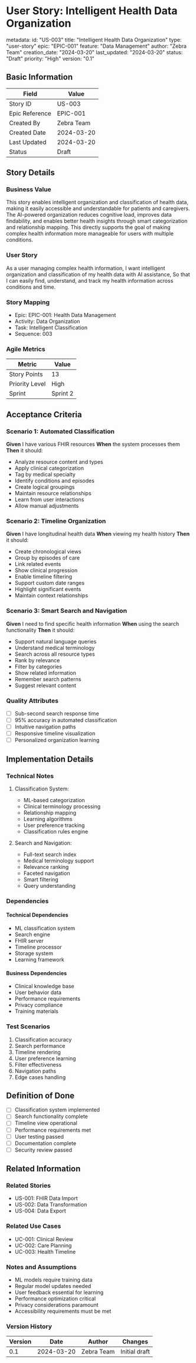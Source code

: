 # User Story: Intelligent Health Data Organization

metadata:
  id: "US-003"
  title: "Intelligent Health Data Organization"
  type: "user-story"
  epic: "EPIC-001"
  feature: "Data Management"
  author: "Zebra Team"
  creation_date: "2024-03-20"
  last_updated: "2024-03-20"
  status: "Draft"
  priority: "High"
  version: "0.1"

## Basic Information
| Field | Value |
|-------|-------|
| Story ID | US-003 |
| Epic Reference | EPIC-001 |
| Created By | Zebra Team |
| Created Date | 2024-03-20 |
| Last Updated | 2024-03-20 |
| Status | Draft |

## Story Details
### Business Value
This story enables intelligent organization and classification of health data, making it easily accessible and understandable for patients and caregivers. The AI-powered organization reduces cognitive load, improves data findability, and enables better health insights through smart categorization and relationship mapping. This directly supports the goal of making complex health information more manageable for users with multiple conditions.

### User Story
As a user managing complex health information,
I want intelligent organization and classification of my health data with AI assistance,
So that I can easily find, understand, and track my health information across conditions and time.

### Story Mapping
- Epic: EPIC-001: Health Data Management
- Activity: Data Organization
- Task: Intelligent Classification
- Sequence: 003

### Agile Metrics
| Metric | Value |
|--------|-------|
| Story Points | 13 |
| Priority Level | High |
| Sprint | Sprint 2 |

## Acceptance Criteria
### Scenario 1: Automated Classification
**Given** I have various FHIR resources
**When** the system processes them
**Then** it should:
- Analyze resource content and types
- Apply clinical categorization
- Tag by medical specialty
- Identify conditions and episodes
- Create logical groupings
- Maintain resource relationships
- Learn from user interactions
- Allow manual adjustments

### Scenario 2: Timeline Organization
**Given** I have longitudinal health data
**When** viewing my health history
**Then** it should:
- Create chronological views
- Group by episodes of care
- Link related events
- Show clinical progression
- Enable timeline filtering
- Support custom date ranges
- Highlight significant events
- Maintain context relationships

### Scenario 3: Smart Search and Navigation
**Given** I need to find specific health information
**When** using the search functionality
**Then** it should:
- Support natural language queries
- Understand medical terminology
- Search across all resource types
- Rank by relevance
- Filter by categories
- Show related information
- Remember search patterns
- Suggest relevant content

### Quality Attributes
- [ ] Sub-second search response time
- [ ] 95% accuracy in automated classification
- [ ] Intuitive navigation paths
- [ ] Responsive timeline visualization
- [ ] Personalized organization learning

## Implementation Details
### Technical Notes
1. Classification System:
   - ML-based categorization
   - Clinical terminology processing
   - Relationship mapping
   - Learning algorithms
   - User preference tracking
   - Classification rules engine

2. Search and Navigation:
   - Full-text search index
   - Medical terminology support
   - Relevance ranking
   - Faceted navigation
   - Smart filtering
   - Query understanding

### Dependencies
#### Technical Dependencies
- ML classification system
- Search engine
- FHIR server
- Timeline processor
- Storage system
- Learning framework

#### Business Dependencies
- Clinical knowledge base
- User behavior data
- Performance requirements
- Privacy compliance
- Training materials

### Test Scenarios
1. Classification accuracy
2. Search performance
3. Timeline rendering
4. User preference learning
5. Filter effectiveness
6. Navigation paths
7. Edge cases handling

## Definition of Done
- [ ] Classification system implemented
- [ ] Search functionality complete
- [ ] Timeline view operational
- [ ] Performance requirements met
- [ ] User testing passed
- [ ] Documentation complete
- [ ] Security review passed

## Related Information
### Related Stories
- US-001: FHIR Data Import
- US-002: Data Transformation
- US-004: Data Export

### Related Use Cases
- UC-001: Clinical Review
- UC-002: Care Planning
- UC-003: Health Timeline

### Notes and Assumptions
- ML models require training data
- Regular model updates needed
- User feedback essential for learning
- Performance optimization critical
- Privacy considerations paramount
- Accessibility requirements must be met

### Version History
| Version | Date | Author | Changes |
|---------|------|---------|----------|
| 0.1 | 2024-03-20 | Zebra Team | Initial draft | 